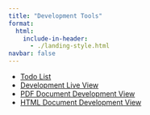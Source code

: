 ```yaml
---
title: "Development Tools"
format:
  html:
    include-in-header:
      - ./landing-style.html
navbar: false
---
```


::: { #landing-listing .fs-2 .py-5 }

- [<i class="bi bi-list-check"></i> Todo List](./todo.qmd)
- [<i class="bi bi-server"></i> Development Live View](./live.qmd)
- [<i class="bi bi-file-earmark-pdf"></i> PDF Document Development View](./pdf.qmd)
- [<i class="bi bi-filetype-md"></i> HTML Document Development View](./quarto.qmd)

:::

```{=html}
<script type="module">
  const listingWrapper = document.getElementById("landing-listing")
  const listing = Array.from(listingWrapper.getElementsByTagName("ul"))

  listing.map(item => {
    console.log(item)
    item.classList.add("list-unstyled")
  })
</script>
```
